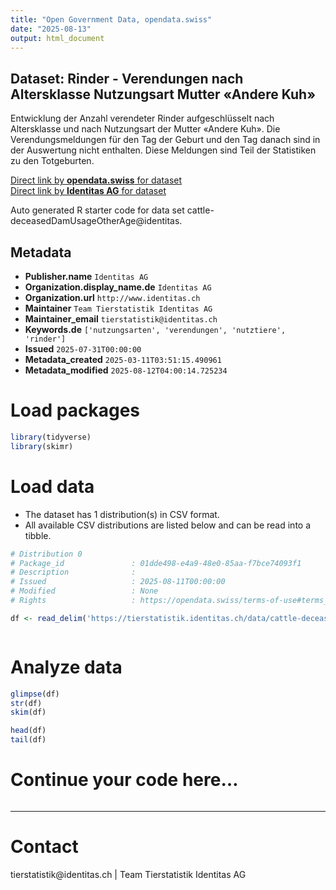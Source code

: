 ```yaml
---
title: "Open Government Data, opendata.swiss"
date: "2025-08-13"
output: html_document
---
```


## Dataset: Rinder - Verendungen nach Altersklasse Nutzungsart Mutter «Andere Kuh»

Entwicklung der Anzahl verendeter Rinder aufgeschlüsselt nach Altersklasse und nach Nutzungsart der Mutter «Andere Kuh». Die Verendungsmeldungen für den Tag der Geburt und den Tag danach sind in der Auswertung nicht enthalten. Diese Meldungen sind Teil der Statistiken zu den Totgeburten.

[Direct link by **opendata.swiss** for dataset](https://opendata.swiss/de/dataset/rinder-verendungen-nach-altersklasse-nutzungsart-mutter-andere-kuh)<br>
[Direct link by **Identitas AG** for dataset](https://tierstatistik.identitas.ch/)

Auto generated R starter code for data set cattle-deceasedDamUsageOtherAge@identitas.

## Metadata

- **Publisher.name** `Identitas AG`
- **Organization.display_name.de** `Identitas AG`
- **Organization.url** `http://www.identitas.ch`
- **Maintainer** `Team Tierstatistik Identitas AG`
- **Maintainer_email** `tierstatistik@identitas.ch`
- **Keywords.de** `['nutzungsarten', 'verendungen', 'nutztiere', 'rinder']`
- **Issued** `2025-07-31T00:00:00`
- **Metadata_created** `2025-03-11T03:51:15.490961`
- **Metadata_modified** `2025-08-12T04:00:14.725234`


# Load packages

```r

library(tidyverse)
library(skimr)

```

# Load data

-   The dataset has 1 distribution(s) in CSV format.
-   All available CSV distributions are listed below and can be read into a tibble.

```r

# Distribution 0
# Package_id               : 01dde498-e4a9-48e0-85aa-f7bce74093f1
# Description              : 
# Issued                   : 2025-08-11T00:00:00
# Modified                 : None
# Rights                   : https://opendata.swiss/terms-of-use#terms_by

df <- read_delim('https://tierstatistik.identitas.ch/data/cattle-deceasedDamUsageOtherAge.csv')



```

# Analyze data

```r

glimpse(df)
str(df)
skim(df)

head(df)
tail(df)

```

# Continue your code here...

```r

```

------------------------------------------------------------------------

# Contact

tierstatistik@identitas.ch | Team Tierstatistik Identitas AG
